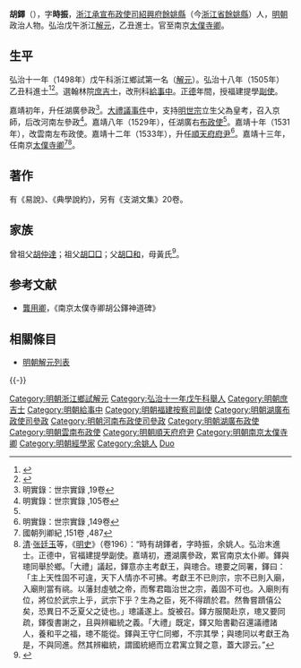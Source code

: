 {{明清人物信息框
| 姓名 = 胡鐸
| 原名 =
| 圖片名稱= 
| 圖片大小 =
| 圖片說明 = 
| 最高職務 = 南京太僕寺卿
| 國家 = 大明 
| 爵位 =
| 籍貫 = [[浙江|浙江]][[紹興府|紹興府]][[餘姚縣|餘姚縣]]
| 族裔 = 
| 字號 = 字時振
| 諡號 =
| 出生日期 = 成化七年（1471年）
| 出生地點 = 浙江餘姚縣
| 逝世日期 = 嘉靖十年（1531年）
| 逝世地點 = 浙江餘姚縣
| 墓葬 =
| 配偶 = 
| 親屬 = 
| 出身 =
* 弘治十一年戊午科浙江鄉試第一名舉人
* 弘治十八年乙丑科同進士出身
| 經歷 =
| 著作 =  
}}
'''胡鐸'''（{{bd|1471年||1531年|catIdx=Hu}}），字'''時振'''，[[浙江承宣布政使司|浙江承宣布政使司]][[紹興府|紹興府]][[餘姚縣|餘姚縣]]（今[[浙江省|浙江省]][[餘姚縣|餘姚縣]]）人，[[明朝|明朝]]政治人物。弘治戊午浙江[[解元|解元]]，乙丑進士。官至南京[[太僕寺卿|太僕寺卿]]。

== 生平 ==
弘治十一年（1498年）戊午科浙江鄉試第一名（[[解元|解元]]）。弘治十八年（1505年）乙丑科進士<ref>{{Cite book|title=《皇明贡举考》卷五|last=（明）[[张朝瑞|张朝瑞]]|first=|publisher=《续修四库全书》史部第828册|year=|isbn=|location=|pages=}}</ref><ref>{{Cite book|title=贡举志五种 上|last=鲁小俊，江俊伟著|first=|publisher=武汉：武汉大学出版社|year=2009|isbn=978-7-307-07043-1|location=|pages=}}</ref>。選翰林院[[庶吉士|庶吉士]]，改刑科[[給事中|給事中]]。[[正德_(明朝)|正德]]年間，授福建提學[[副使|副使]]。

嘉靖初年，升任湖廣參政<ref>明實錄：世宗實錄 ,19卷</ref>。[[大禮議事件|大禮議事件]]中，支持[[明世宗|明世宗]]立生父為皇考，召入京師，后改河南左參政<ref name="明實錄：世宗實錄 ,105卷">明實錄：世宗實錄 ,105卷</ref>。嘉靖八年（1529年），任湖廣右[[布政使|布政使]]<ref name="明實錄：世宗實錄 ,105卷"/>。嘉靖十年（1531年），改雲南左布政使。嘉靖十二年（1533年），升任[[順天府|順天府]][[府尹|府尹]]<ref>明實錄：世宗實錄 ,149卷</ref>。嘉靖十三年，任南京[[太僕寺卿|太僕寺卿]]<ref>國朝列卿紀 ,151卷 ,487</ref><ref>[[清|清]]·[[张廷玉|张廷玉]]等，《[[明史|明史]]》（卷196）：“時有胡鐸者，字時振，余姚人。弘治末進士。正德中，官福建提學副使。嘉靖初，遷湖廣參政，累官南京太仆卿。鐸與璁同舉於鄉。「大禮」議起，鐸意亦主考獻王，與璁合。璁要之同署，鐸曰：「主上天性固不可違，天下人情亦不可拂。考獻王不已則宗，宗不已則入廟，入廟則當有祧。以藩封虛號之帝，而奪君臨治世之宗，義固不可也。入廟則有位，將位於武宗上乎，武宗下乎？生為之臣，死不得躋於君。然魯嘗躋僖公矣，恐異日不乏夏父之徒也。」璁議遂上。旋被召。鐸方服闋赴京，璁又要同疏，鐸復書謝之，且與辨繼統之義。「大禮」既定，鐸又貽書勸召還議禮諸人，養和平之福，璁不能從。鐸與王守仁同鄉，不宗其學；與璁同以考獻王為是，不與同進。然其辨繼統，謂國統絕而立君寓立賢之意，蓋大謬云。”</ref>。

==著作==
有《易說》、《典學說約》，另有《支湖文集》20卷。

== 家族 ==
曾祖父[[胡仲達|胡仲達]]；祖父[[胡□□|胡□□]]；父[[胡□和|胡□和]]，母黃氏<ref>{{Cite book|title=天一阁藏明代科举录选刊 登科录 点校本|last=龚延明主编|first=|publisher=宁波出版社|year=2016|isbn=978-7-5526-2320-8|location=宁波|pages=|quote=《天一閣藏明代科舉錄選刊.登科錄》之《弘治十八年進士登科錄》}}</ref>。

==参考文献==
{{reflist}}
*[[龔用卿|龔用卿]]，《南京太僕寺卿胡公鐸神道碑》

==相關條目==
*[[明朝解元列表|明朝解元列表]]

{{-}}
{{並稱|姚江三廉|[[胡东皋|胡东皋]] - [[宋冕_(弘治進士)|宋　冕]] - '''胡　鐸'''}}
{{弘治十八年乙丑科殿試金榜}}
{{DEFAULTSORT:Hu胡}}
[[Category:明朝浙江鄉試解元|Category:明朝浙江鄉試解元]]
[[Category:弘治十一年戊午科舉人|Category:弘治十一年戊午科舉人]]
[[Category:明朝庶吉士|Category:明朝庶吉士]]
[[Category:明朝給事中|Category:明朝給事中]]
[[Category:明朝福建按察司副使|Category:明朝福建按察司副使]]
[[Category:明朝湖廣布政使司參政|Category:明朝湖廣布政使司參政]]
[[Category:明朝河南布政使司參政|Category:明朝河南布政使司參政]]
[[Category:明朝湖廣布政使|Category:明朝湖廣布政使]]
[[Category:明朝雲南布政使|Category:明朝雲南布政使]]
[[Category:明朝順天府府尹|Category:明朝順天府府尹]]
[[Category:明朝南京太僕寺卿|Category:明朝南京太僕寺卿]]
[[Category:明朝經學家|Category:明朝經學家]]
[[Category:余姚人|Category:余姚人]]
[[Category:胡姓|Duo]]